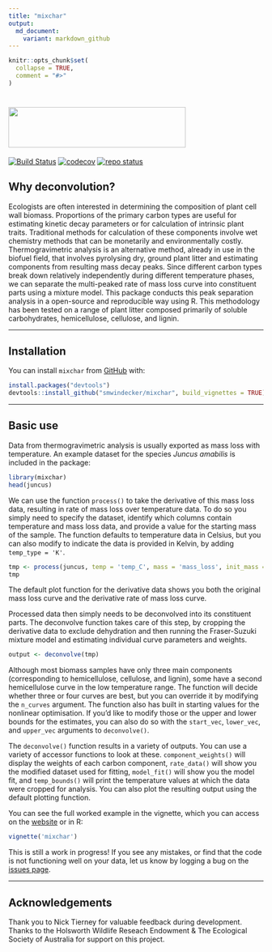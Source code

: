 ```yaml
---
title: "mixchar"
output:
  md_document:
    variant: markdown_github
---
```


```r
knitr::opts_chunk$set(
  collapse = TRUE,
  comment = "#>"
)
```

# <img src = "man/figures/logo.png" height="80" width="350" />

[![Build Status](https://travis-ci.com/smwindecker/mixchar.svg?branch=master)](https://travis-ci.org/smwindecker/mixchar)
[![codecov](https://codecov.io/gh/smwindecker/mixchar/branch/master/graph/badge.svg)](https://codecov.io/gh/smwindecker/mixchar)
[![repo status](http://www.repostatus.org/badges/latest/active.svg)](http://www.repostatus.org/#active)

## Why deconvolution?

Ecologists are often interested in determining the composition of plant cell wall biomass. Proportions of the primary carbon types are useful for estimating kinetic decay parameters or for calculation of intrinsic plant traits. Traditional methods for calculation of these components involve wet chemistry methods that can be monetarily and environmentally costly. Thermogravimetric analysis is an alternative method, already in use in the biofuel field, that involves pyrolysing dry, ground plant litter and estimating components from resulting mass decay peaks. Since different carbon types break down relatively independently during different temperature phases, we can separate the multi-peaked rate of mass loss curve into constituent parts using a mixture model. This package conducts this peak separation analysis in a open-source and reproducible way using R. This methodology has been tested on a range of plant litter composed primarily of soluble carbohydrates, hemicellulose, cellulose, and lignin.

<hr>

## Installation

You can install `mixchar` from [GitHub](https://github.com/) with:

``` r
install.packages("devtools")
devtools::install_github("smwindecker/mixchar", build_vignettes = TRUE)
```

<hr>

## Basic use

Data from thermogravimetric analysis is usually exported as mass loss with temperature. An example dataset for the species *Juncus amabilis* is included in the package:
```r
library(mixchar)
head(juncus)
```

We can use the function `process()` to take the derivative of this mass loss data, resulting in rate of mass loss over temperature data. To do so you simply need to specify the dataset, identify which columns contain temperature and mass loss data, and provide a value for the starting mass of the sample. The function defaults to temperature data in Celsius, but you can also modify to indicate the data is provided in Kelvin, by adding `temp_type = 'K'`.
```r
tmp <- process(juncus, temp = 'temp_C', mass = 'mass_loss', init_mass = 18.96)
tmp
```

The default plot function for the derivative data shows you both the original mass loss curve and the derivative rate of mass loss curve.

Processed data then simply needs to be deconvolved into its constituent parts. The deconvolve function takes care of this step, by cropping the derivative data to exclude dehydration and then running the Fraser-Suzuki mixture model and estimating individual curve parameters and weights.
```r
output <- deconvolve(tmp)
```

Although most biomass samples have only three main components (corresponding to hemicellulose, cellulose, and lignin), some have a second hemicellulose curve in the low temperature range. The function will decide whether three or four curves are best, but you can override it by modifying the `n_curves` argument. The function also has built in starting values for the nonlinear optimisation. If you'd like to modify those or the upper and lower bounds for the estimates, you can also do so with the `start_vec`, `lower_vec`, and `upper_vec` arguments to `deconvolve()`.

The `deconvolve()` function results in a variety of outputs. You can use a variety of accessor functions to look at these. `component_weights()` will display the weights of each carbon component, `rate_data()` will show you the modified dataset used for fitting, `model_fit()` will show you the model fit, and `temp_bounds()` will print the temperature values at which the data were cropped for analysis. You can also plot the resulting output using the default plotting function.

You can see the full worked example in the vignette, which you can access on the [website](http://smwindecker.github.io/mixchar) or in R:
```r
vignette('mixchar')
```

This is still a work in progress! If you see any mistakes, or find that the code is not functioning well on your data, let us know by logging a bug on the [issues page](http://www.github.com/smwindecker/mixchar/issues). 

<hr>

## Acknowledgements
Thank you to Nick Tierney for valuable feedback during development. Thanks to the Holsworth Wildlife Reseach Endowment & The Ecological Society of Australia for support on this project. 

